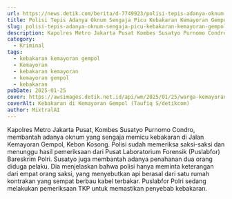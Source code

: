```yaml
---
url: https://news.detik.com/berita/d-7749923/polisi-tepis-adanya-oknum-sengaja-picu-kebakaran-kemayoran-gempol
title: Polisi Tepis Adanya Oknum Sengaja Picu Kebakaran Kemayoran Gempol
slug: polisi-tepis-adanya-oknum-sengaja-picu-kebakaran-kemayoran-gempol
description: Kapolres Metro Jakarta Pusat Kombes Susatyo Purnomo Condro menampik adanya oknum yang sengaja memicu kebakaran di permukiman pada Jalan Kemayoran Gempol.
category:
  - Kriminal
tags:
  - kebakaran kemayoran gempol
  - Kemayoran
  - kebakaran kemayoran
  - kemayoran gempol
  - kebakaran
pubDate: 2025-01-25
cover: https://awsimages.detik.net.id/api/wm/2025/01/25/warga-kemayoran-gempol-menceritakan-momen-kebakaran-besar-yang-terjadi-sangat-cepat-pada-dini-hari-mereka-lalu-menyelamatkan-d-1_169.jpeg?wid=54&w=650&v=1&t=jpeg
coverAlt: Kebakaran di Kemayoran Gempol (Taufiq S/detikcom)
author: MixtralAI
---
```

Kapolres Metro Jakarta Pusat, Kombes Susatyo Purnomo Condro, membantah adanya oknum yang sengaja memicu kebakaran di Jalan Kemayoran Gempol, Kebon Kosong. Polisi sudah memeriksa saksi-saksi dan menunggu hasil pemeriksaan dari Pusat Laboratorium Forensik (Puslabfor) Bareskrim Polri. Susatyo juga membantah adanya penahanan dua orang diduga pelaku. Dia menjelaskan bahwa polisi hanya meminta keterangan dari empat orang saksi, yang menyebutkan api berasal dari satu rumah kontrakan yang sempat berbau kabel terbakar. Puslabfor Polri sedang melakukan pemeriksaan TKP untuk memastikan penyebab kebakaran.
